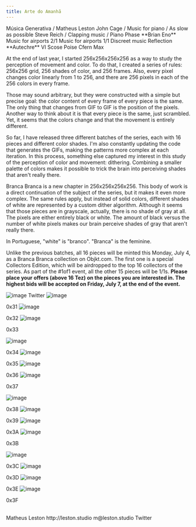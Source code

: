```yaml
---
title: Arte do Amanhã
---
```


<Row>
<Title>Arte do Amanhã</Title>
<Subtitle>Música Generativa / Matheus Leston</Subtitle>
</Row>

 <Row>
  <Col1>
   John Cage / 
   <Link href="https://www.youtube.com/watch?v=pat6f_1ytks&ab_channel=FonurgiaNuova">Music for piano</Link> / 
   <Link href="https://www.youtube.com/watch?v=5VOCBRhhVr4&ab_channel=Glockengiesser">As slow as possible</Link>
 </Col1>
 <Col1>
  Steve Reich / 
    
   <Link href="https://www.youtube.com/watch?v=liYkRarIDfo&ab_channel=LondonSinfonietta">Clapping music</Link> / 
   <Link href="https://www.youtube.com/watch?v=wNVzDGnkbDI&ab_channel=%C3%89tude">Piano Phase</Link>
   
 </Col1>
 

  <Col1>
   **Brian Eno**
   <Link href="https://www.youtube.com/watch?v=pgnZ4wylW8k&ab_channel=BrianEno-Topic">Music for airports 2/1</Link>
   <Link href="https://www.youtube.com/watch?v=LKZ3fGR2SDY&ab_channel=BrianEno-Topic">Music for airports 1/1</Link>
   <Link href="https://www.youtube.com/watch?v=tLZtnadL1s0&ab_channel=BrianEno-Topic">Discreet music</Link>
   <Link href="https://www.youtube.com/watch?v=uXBB8S4di5s&ab_channel=BrianEno-Topic">Reflection</Link>
 </Col1>

 <Col1>
  **Autechre**
  <Link href="https://www.youtube.com/watch?v=kQU0KvDrKJA&list=PL9ErEKcR8AOCIo3tSW5ceHO6EOlQhmB_-&ab_channel=AstralCircle">VI Scose Poise</Link>
  <Link href="https://www.youtube.com/watch?v=9HtLury91nk&list=PL9ErEKcR8AOCIo3tSW5ceHO6EOlQhmB_-&index=2&ab_channel=Tgriffs99">Cfern</Link>
  
  <Link href="https://cycling74.com/">Max</Link>
 </Col1>
 
 </Row>



<Row>
<Col2>

At the end of last year, I started 256x256x256x256 as a way to study the perception of movement and color. To do that, I created a series of rules: 256x256 grid, 256 shades of color, and 256 frames. Also, every pixel changes color linearly from 1 to 256, and there are 256 pixels in each of the 256 colors in every frame.

Those may sound arbitrary, but they were constructed with a simple but precise goal: the color content of every frame of every piece is the same. The only thing that changes from GIF to GIF is the position of the pixels. Another way to think about it is that every piece is the same, just scrambled. Yet, it seems that the colors change and that the movement is entirely different.

So far, I have released three different batches of the series, each with 16 pieces and different color shades. I'm also constantly updating the code that generates the GIFs, making the patterns more complex at each iteration. In this process, something else captured my interest in this study of the perception of color and movement: dithering. Combining a smaller palette of colors makes it possible to trick the brain into perceiving shades that aren't really there.
</Col2>
<Col2>

Branca Branca is a new chapter in 256x256x256x256. This body of work is a direct continuation of the subject of the series, but it makes it even more complex. The same rules apply, but instead of solid colors, different shades of white are represented by a custom dither algorithm. Although it seems that those pieces are in grayscale, actually, there is no shade of gray at all. The pixels are either entirely black or white. The amount of black versus the number of white pixels makes our brain perceive shades of gray that aren't really there.

In Portuguese, "white" is "branco". "Branca" is the feminine.
 
Unlike the previous batches, all 16 pieces will be minted this Monday, July 4, as a Branca Branca collection on Objkt.com. The first one is a special Collectors Edition, which will be airdropped to the top 16 collectors of the series. As part of the #1of1 event, all the other 15 pieces will be 1/1s. **Please place your offers (above 16 Tez) on the pieces you are interested in. The highest bids will be accepted on Friday, July 7, at the end of the event.**
</Col2>
</Row>

<Row>
<Col1>
<Image alt="image" path="/pages/brancabranca/0x30.gif" width={1024} height={1024}>

<Link href="https://twitter.com/matheusleston">Twitter</Link>
</Image>
</Col1>
<Col1>
<Image alt="image" path="/pages/brancabranca/0x31.gif" width={1024} height={1024}>

0x31
</Image>
</Col1>
<Col1>
<Image alt="image" path="/pages/brancabranca/0x32.gif" width={1024} height={1024}>

0x32
</Image>
</Col1>
<Col1>
<Image alt="image" path="/pages/brancabranca/0x33.gif" width={1024} height={1024}>

0x33
</Image>
</Col1>
</Row>


<Row>
<Col1>
<Image alt="image" path="/pages/brancabranca/0x34.gif" width={1024} height={1024}>

0x34
</Image>
</Col1>
<Col1>
<Image alt="image" path="/pages/brancabranca/0x35.gif" width={1024} height={1024}>

0x35
</Image>
</Col1>
<Col1>
<Image alt="image" path="/pages/brancabranca/0x36.gif" width={1024} height={1024}>

0x36
</Image>
</Col1>
<Col1>
<Image alt="image" path="/pages/brancabranca/0x37.gif" width={1024} height={1024}>

0x37
</Image>
</Col1>
</Row>


<Row>
<Col1>
<Image alt="image" path="/pages/brancabranca/0x38.gif" width={1024} height={1024}>

0x38
</Image>
</Col1>
<Col1>
<Image alt="image" path="/pages/brancabranca/0x39.gif" width={1024} height={1024}>

0x39
</Image>
</Col1>
<Col1>
<Image alt="image" path="/pages/brancabranca/0x3A.gif" width={1024} height={1024}>

0x3A
</Image>
</Col1>
<Col1>
<Image alt="image" path="/pages/brancabranca/0x3B.gif" width={1024} height={1024}>

0x3B
</Image>
</Col1>
</Row>


<Row>
<Col1>
<Image alt="image" path="/pages/brancabranca/0x3C.gif" width={1024} height={1024}>

0x3C
</Image>
</Col1>
<Col1>
<Image alt="image" path="/pages/brancabranca/0x3D.gif" width={1024} height={1024}>

0x3D
</Image>
</Col1>
<Col1>
<Image alt="image" path="/pages/brancabranca/0x3E.gif" width={1024} height={1024}>

0x3E
</Image>
</Col1>
<Col1>
<Image alt="image" path="/pages/brancabranca/0x3F.gif" width={1024} height={1024}>

0x3F
</Image>
</Col1>
</Row>

<Row>
 <br />
  </Row>


<Row>
<Col1>
Matheus Leston
</Col1>
<Col1>
<Link href="https://leston.studio">http://leston.studio</Link>
</Col1>
<Col1>
m@leston.studio
</Col1>
<Col1>
<Link href="https://twitter.com/matheusleston">Twitter</Link>
</Col1>
</Row>
